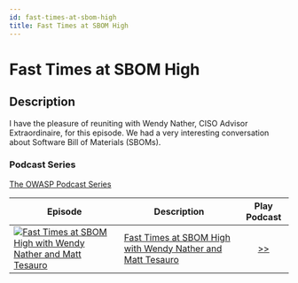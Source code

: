 ```yaml
---
id: fast-times-at-sbom-high
title: Fast Times at SBOM High
---
```



# Fast Times at SBOM High

## Description

I have the pleasure of reuniting with Wendy Nather, CISO Advisor Extraordinaire, for this episode. We had a very interesting conversation about Software Bill of Materials (SBOMs).

<Soundcloud scsrc={podcasts[1].src} />

### Podcast Series

[The OWASP Podcast Series](https://soundcloud.com/owasp-podcast)

| Episode                                                                                                                                                                                                                             | Description                                                                                                                                                   |                                             Play Podcast                                              |
| ----------------------------------------------------------------------------------------------------------------------------------------------------------------------------------------------------------------------------------- | ------------------------------------------------------------------------------------------------------------------------------------------------------------- | :---------------------------------------------------------------------------------------------------: |
| [![Fast Times at SBOM High with Wendy Nather and Matt Tesauro](https://i1.sndcdn.com/artworks-w7oWbUxpTRdyNtXX-KOVXDw-t67x67.jpg)](https://soundcloud.com/owasp-podcast/fast-times-at-sbom-high-with-wendy-nather-and-matt-tesauro) | [Fast Times at SBOM High with Wendy Nather and Matt Tesauro](https://soundcloud.com/owasp-podcast/fast-times-at-sbom-high-with-wendy-nather-and-matt-tesauro) | [>>](https://soundcloud.com/owasp-podcast/fast-times-at-sbom-high-with-wendy-nather-and-matt-tesauro) |
